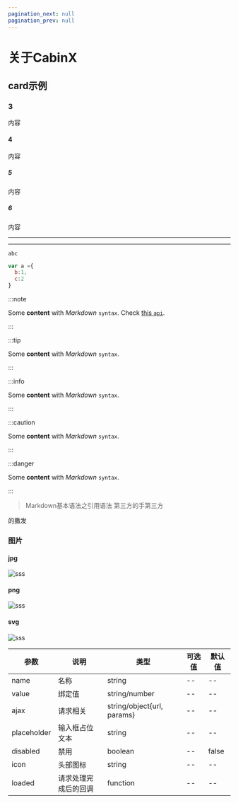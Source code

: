```yaml
---
pagination_next: null
pagination_prev: null
---
```


# 关于CabinX

## card示例

### 3
内容

#### 4
内容

##### 5
内容
##### 6
内容

<hr/>

---


`abc`

```javascript
var a ={
  b:1,
  c:2
}

```

:::note

Some **content** with _Markdown_ `syntax`. Check [this `api`](#).

:::

:::tip

Some **content** with _Markdown_ `syntax`.

:::

:::info

Some **content** with _Markdown_ `syntax`.

:::

:::caution

Some **content** with _Markdown_ `syntax`.

:::

:::danger

Some **content** with _Markdown_ `syntax`.

:::


>Markdown基本语法之引用语法
第三方的手第三方



的撒发

### 图片

#### jpg
![sss](img/VCG211307103459.jpg)

#### png
![sss](img/cabinx-16.png)

#### svg
![sss](img/logo.svg)

|参数|说明|类型|可选值|默认值|
|----|----|----|----|----|
|name|名称|string|--|--|
|value|绑定值|string/number|--|--|
|ajax|请求相关|string/object{url, params}|--|--|
|placeholder|输入框占位文本|string|--|--|
|disabled|禁用|boolean|--|false|
|icon|头部图标|string|--|--|
|loaded|请求处理完成后的回调|function|--|--|
